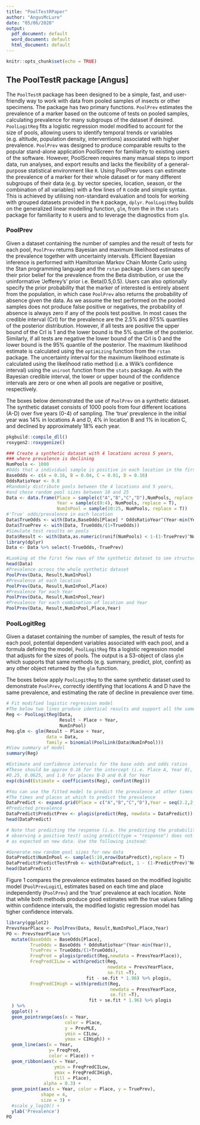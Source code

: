 ```yaml
---
title: "PoolTestRPaper"
author: "AngusMcLure"
date: "05/06/2020"
output:
  pdf_document: default
  word_document: default
  html_document: default
---
```


```r
knitr::opts_chunk$set(echo = TRUE)
```

## The PoolTestR package [Angus]
The `PoolTestR` package has been designed to be a simple, fast, and user-friendly way to work with data from pooled samples of insects or other specimens. The package has two primary functions. `PoolPrev` estimates the prevalence of a marker based on the outcome of tests on pooled samples, calculating prevalence for many subgroups of the dataset if desired. `PoolLogitReg` fits a logistic regression model modified to account for the size of pools, allowing users to identify temporal trends or variables (e.g. altitude, population density, interventions) associated with higher prevalence. 
`PoolPrev` was designed to produce comparable results to the popular stand-alone application PoolScreen for familiarity to existing users of the software. However, PoolScreen requires many manual steps to import data, run analyses, and export results and lacks the flexibility of a general-purpose statistical environment like `R`. Using PoolPrev users can estimate the prevalence of a marker for their whole dataset or for many different subgroups of their data (e.g. by vector species, location, season, or the combination of all variables) with a few lines of `R` code and simple syntax. This is achieved by utilising non-standard evaluation and tools for working with grouped datasets provided in the `R` package, `dplyr`. `PoolLogitReg` builds on the generalized linear modelling function, `glm`, from the in the `stats` package for familiarity to `R` users and to leverage the diagnostics from `glm`.


### PoolPrev
Given a dataset containing the number of samples and the result of tests for each pool, `PoolPrev` returns Bayesian and maximum likelihood estimates of the prevalence together with uncertainty intervals. Efficient Bayesian inference is performed with Hamiltonian Markov Chain Monte Carlo using the Stan programming language and the `rstan` package. Users can specify their prior belief for the prevalence from the Beta distribution, or use the uninformative 'Jefferey's' prior i.e. Beta(0.5,0.5). Users can also optionally specify the prior probability that the marker of interested is entirely absent from the population, in which case `PoolPrev` also returns the probability of absence given the data. As we assume the test performed on the pooled samples does not produce false positive or negatives, the probability of absence is always zero if any of the pools test positive. In most cases the credible interval (CrI) for the prevalence are the 2.5% and 97.5% quantiles of the posterior distribution. However, if all tests are positive the upper bound of the CrI is 1 and the lower bound is the 5% quantile of the posterior. Similarly, if all tests are negative the lower bound of the CrI is 0 and the lower bound is the 95% quantile of the posterior.
The maximum likelihood estimate is calculated using the `optimizing` function from the `rstan` package. The uncertainty interval for the maximum likelihood estimate is calculated using the likelihood ratio method (i.e. a Wilk’s confidence interval) using the `uniroot` function from the `stats` package. As with the Bayesian credible interval, the lower or upper bound of the confidence intervals are zero or one when all pools are negative or positive, respectively.

The boxes below demonstrated the use of `PoolPrev` on a synthetic dataset. The synthetic dataset consists of 1000 pools from four different locations (A-D) over five years (0-4) of sampling. The ‘true’ prevalence in the initial year was 14% in locations A and D, 4% in location B and 1% in location C, and declined by approximately 18% each year. 

```r
pkgbuild::compile_dll()
roxygen2::roxygenize()

```

```r
### Create a synthetic dataset with 4 locations across 5 years,
### where prevalence is declining
NumPools <- 1000
#Odds that a individual sample is positive in each location in the first year
BaseOdds <- c(A = 0.16, B = 0.04, C = 0.01, D = 0.16)
OddsRatioYear <- 0.8
#Randomly distribute pools between the 4 locations and 5 years,
#and chose random pool sizes between 10 and 25
Data <- data.frame(Place = sample(c("A","B","C","D"),NumPools, replace = T),
                   Year = sample(c(0:4), NumPools, replace = T),
                   NumInPool = sample(10:25, NumPools, replace = T))
#'True' odds/prevalence in each location
Data$TrueOdds <- with(Data,BaseOdds[Place] * OddsRatioYear^(Year-min(Year)))
Data$TruePrev <- with(Data, TrueOdds/(1+TrueOdds))
#Simulate test results on pools
Data$Result <- with(Data,as.numeric(runif(NumPools) < 1-(1-TruePrev)^NumInPool))
library(dplyr)
Data <- Data %>% select(-TrueOdds,-TruePrev)
```

```r
#Looking at the first few rows of the synthetic dataset to see structure
head(Data)
#Prevalence across the whole synthetic dataset
PoolPrev(Data, Result,NumInPool)
#Prevalence at each location
PoolPrev(Data, Result,NumInPool,Place)
#Prevalence for each Year
PoolPrev(Data, Result,NumInPool,Year)
#Prevalence for each combination of location and Year
PoolPrev(Data, Result,NumInPool,Place,Year)
```

### PoolLogitReg
Given a dataset containing the number of samples, the result of tests for each pool, potential dependent variables associated with each pool, and a formula defining the model, `PoolLogitReg` fits a logistic regression model that adjusts for the sizes of pools. The output is a S3-object of class `glm` which supports that same methods (e.g. summary, predict, plot, confint) as any other object returned by the `glm` function.

The boxes below apply `PoolLogitReg` to the same synthetic dataset used to demonstrate `PoolPrev`, correctly identifying that locations A and D have the same prevalence, and estimating the rate of decline in prevalence over time.

```r
# Fit modified logistic regression model
#The below two lines produce identical results and support all the same methods
Reg <- PoolLogitReg(Data,
                    Result ~ Place + Year,
                    NumInPool)
Reg.glm <- glm(Result ~ Place + Year,
               data = Data,
               family = binomial(PoolLink(Data$NumInPool)))
#View summary of model
summary(Reg)

#Estimate and confidence intervals for the base odds and odds ratios
#These should be approx 0.16 for the intercept (i.e. Place A, Year 0),
#0.25, 0.0625, and 1.0 for places B-D and 0.8 for Year
exp(cbind(Estimate = coefficients(Reg), confint(Reg)))

#You can use the fitted model to predict the prevalence at other times
#The times and places at which to predict the prevalence
DataPredict <- expand.grid(Place = c("A","B","C","D"),Year = seq(2.2,2.8,by = 0.2))
#Predicted prevalence
DataPredict$PredictPrev <- plogis(predict(Reg, newdata = DataPredict)) 
head(DataPredict)

# Note that predicting the response (i.e. the predicting the probability of
# observing a positive test) using predict(type = "response") does not work
# as expected on new data. Use the following instead:

#Generate new random pool sizes for new data
DataPredict$NumInPool <- sample(5:10,nrow(DataPredict),replace = T)
DataPredict$PredictTestProb <- with(DataPredict, 1 - (1-PredictPrev)^NumInPool)
head(DataPredict)
```

Figure 1 compares the prevalence estimates based on the modified logisitic model (`PoolPrevLogit`), estimates based on each time and place independently (`PoolPrev`) and the 'true' prevalence at each location. Note that while both methods produce good estimates with the true values falling within confidence intervals, the modified logistic regression model has tigher confidence intervals.
```r
library(ggplot2)
PrevsYearPlace <- PoolPrev(Data, Result,NumInPool,Place,Year)
PO <- PrevsYearPlace %>%
  mutate(BaseOdds = BaseOdds[Place],
         TrueOdds = BaseOdds * OddsRatioYear^(Year-min(Year)),
         TruePrev = TrueOdds/(1+TrueOdds),
         FreqPred = plogis(predict(Reg,newdata = PrevsYearPlace)),
         FreqPredCILow = with(predict(Reg,
                                      newdata = PrevsYearPlace,
                                      se.fit =T),
                              fit - se.fit * 1.96) %>% plogis,
         FreqPredCIHigh = with(predict(Reg,
                                       newdata = PrevsYearPlace,
                                       se.fit =T),
                               fit + se.fit * 1.96) %>% plogis
  ) %>%
  ggplot() +
  geom_pointrange(aes(x = Year,
                      color = Place,
                      y = PrevMLE,
                      ymin = CILow,
                      ymax = CIHigh)) +
  geom_line(aes(x = Year,
                y= FreqPred,
                color = Place)) +
  geom_ribbon(aes(x = Year,
                  ymin = FreqPredCILow,
                  ymax = FreqPredCIHigh,
                  fill = Place),
              alpha = 0.3) +
  geom_point(aes(x = Year, color = Place, y = TruePrev),
             shape = 4,
             size = 3) +
  #scale_y_log10() +
  ylab('Prevalence')
PO
```
